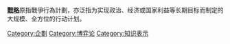 {{Commons category|Strategy}}
'''[[戰略|戰略]]'''原指戰爭行為計劃，亦泛指为实现政治、经济或国家利益等长期目标而制定的大规模、全方位的行动计划。

[[Category:企劃|Category:企劃]]
[[Category:博弈论|Category:博弈论]]
[[Category:知识表示|Category:知识表示]]